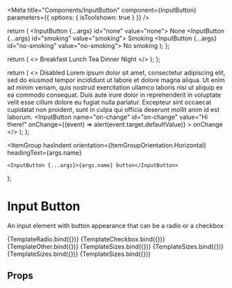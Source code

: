 
<Meta
  title="Components/InputButton"
  component={InputButton}
  parameters={{ options: { isToolshown: true } }}
/>

  return (
    <ItemGroup
      hasIndent
      orientation={ItemGroupOrientation.Horizontal}
      headingText="Smoking preference (radio)"
    >
      <InputButton {...args} id="none" value="none">
        None
      </InputButton>
      <InputButton {...args} id="smoking" value="smoking">
        Smoking
      </InputButton>
      <InputButton {...args} id="no-smoking" value="no-smoking">
        No smoking
      </InputButton>
    </ItemGroup>
  );
};

  return (
    <>
      <ItemGroup
        hasIndent
        orientation={ItemGroupOrientation.Horizontal}
        headingText="Meals (checkbox)"
      >
        <InputButton id="breakfast" name="breakfast" value="breakfast">
          Breakfast
        </InputButton>
        <InputButton id="lunch" name="lunch" value="lunch">
          Lunch
        </InputButton>
        <InputButton id="tea" name="tea" value="tea">
          Tea
        </InputButton>
        <InputButton id="dinner" name="dinner" value="dinner">
          Dinner
        </InputButton>
        <InputButton id="night" name="night" value="night">
          Night
        </InputButton>
      </ItemGroup>
    </>
  );
};

  return (
    <>
      <ItemGroup
        hasIndent
        orientation={ItemGroupOrientation.Horizontal}
        headingText="Other"
      >
        <InputButton name="disabled" id="disabled" value="value1" isDisabled>
          Disabled
        </InputButton>
        <InputButton
          name="long-label"
          id="long-label"
          value="value2"
          isRequired
        >
          Lorem ipsum dolor sit amet, consectetur adipiscing elit, sed do
          eiusmod tempor incididunt ut labore et dolore magna aliqua. Ut enim ad
          minim veniam, quis nostrud exercitation ullamco laboris nisi ut
          aliquip ex ea commodo consequat. Duis aute irure dolor in
          reprehenderit in voluptate velit esse cillum dolore eu fugiat nulla
          pariatur. Excepteur sint occaecat cupidatat non proident, sunt in
          culpa qui officia deserunt mollit anim id est laborum.
        </InputButton>
        <InputButton
          name="on-change"
          id="on-change"
          value="Hi there!"
          onChange={(event) => alert(event.target.defaultValue)}
        >
          onChange
        </InputButton>
      </ItemGroup>
    </>
  );
};

  <ItemGroup
    hasIndent
    orientation={ItemGroupOrientation.Horizontal}
    headingText={args.name}
  >
    <InputButton {...args}>{args.name} button</InputButton>
  </ItemGroup>
);

# Input Button

An input element with button appearance that can be a radio or a checkbox

<Canvas>
  <Story name="radio" args={{ type: 'radio', name: 'smoking-pref' }}>
    {TemplateRadio.bind({})}
  </Story>
  <Story name="checkbox">{TemplateCheckbox.bind({})}</Story>
  <Story name="other">{TemplateOther.bind({})}</Story>
  <Story
    name="small"
    args={{ name: 'small', id: 'small', value: 'small', size: InputSize.Small }}
  >
    {TemplateSizes.bind({})}
  </Story>
  <Story
    name="regular"
    args={{
      name: 'regular',
      id: 'regular',
      value: 'regular',
      size: InputSize.Regular
    }}
  >
    {TemplateSizes.bind({})}
  </Story>
  <Story
    name="regular2"
    args={{
      name: 'regular2',
      id: 'regular2',
      value: 'regular2',
      size: InputSize.Regular2
    }}
  >
    {TemplateSizes.bind({})}
  </Story>
  <Story
    name="large"
    args={{ name: 'large', id: 'large', value: 'large', size: InputSize.Large }}
  >
    {TemplateSizes.bind({})}
  </Story>
</Canvas>

## Props

<Props of={InputButton} />
